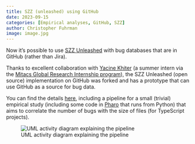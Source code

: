 ```yaml
---
title: SZZ (unleashed) using GitHub
date: 2023-09-15
categories: [Empirical analyses, GitHub, SZZ]
author: Christopher Fuhrman
image: image.jpg
---
```


Now it's possible to use [SZZ Unleashed](https://arxiv.org/abs/1903.01742) with bug databases that are in GitHub (rather than Jira).

Thanks to excellent collaboration with [Yacine Khiter](https://www.linkedin.com/in/yacine-khiter-635501142/) (a summer intern via the [Mitacs Global Research Internship program](https://www.mitacs.ca/en/programs/globalink/globalink-research-internship)), the SZZ Unleashed (open source) implementation on GitHub was forked and has a prototype that can use GitHub as a source for bug data.

You can find the details [here](https://github.com/fuhrmanator/SZZUnleashed), including a pipeline for a small (trivial) empirical study (including some code in [Pharo](https://pharo.org/) that runs from Python) that aims to correlate the number of bugs with the size of files (for TypeScript projects).

![UML activity diagram explaining the pipeline](https://www.plantuml.com/plantuml/svg/ZP51pjem48NtFeMbRdusEK10YDw0NLV8CicG37KywSoO5fJ3TzH4I9HK_JU9FNxlqnkzWsXaBKDoquWZ9CnGZVV9_HcxkgNcEx3dagkgshffleSEjI_doJ6C4DLvNpF4rX-Phj2eL8tSjgusbMyIPJYz6UiBQDClL-D--PeLVnJurgF2cnX52eY_K6g1Ls1s28cwe1GYSxpR1lzbsi4irLKehyN3t8PpwS85Vu7ClDLK8Q7eloZoU8GdoVwb0PRTpJv8sUSod87trJNo2hsXOK2L1LrRZX2V96Ko6EOkZ17vAOevaqOr-3BnVcx8_-mnWVyOYE6bfOr7yHztaCrV_Iy-jrRiTEmZasKSg8K4OJU73kQX_InvXTaop93cPFP-Sf-FvKHfT0V8RHdIRm00)